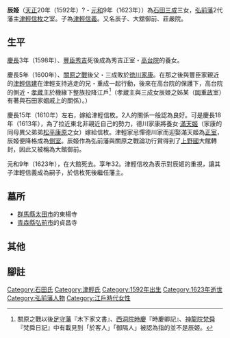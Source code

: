 '''辰姫'''（[[天正_(日本)|天正]]20年（1592年）? - [[元和_(日本)|元和]]9年（1623年））為[[石田三成|石田三成]]三女，[[弘前藩|弘前藩]]2代藩主[[津輕信枚|津輕信枚]]之室。子為[[津輕信義|津輕信義]]。又名辰子、大舘御前、莊嚴院。
== 生平 ==
[[慶長|慶長]]3年（1598年）、[[豐臣秀吉|豐臣秀吉]]死後成為秀吉正室・[[高台院|高台院]]的養女。

慶長5年（1600年）、[[關原之戰|關原之戰]]後父・三成敗於[[徳川家康|徳川家康]]。在那之後與豐臣家親近的[[津輕信建|津輕信建]]在津輕支持逃走的兄・重成一起行動，後來在高台院的保護下，高台院的側近・[[孝蔵主|孝蔵主]]於機緣下整族投降江戶<ref>關原之戰以後[[足守藩|足守藩]]『木下家文書』、[[西洞院時慶|西洞院時慶]]『時慶卿記』、[[神龍院梵舜|神龍院梵舜]]『梵舜日記』中有載見到「於客人」「御隔人」被認為指的並不是辰姬。</ref>（孝蔵主與三成女辰姫之姊某（[[岡重政|岡重政]]室）有著與石田家姻戚上的關係）。）

慶長15年（1610年）左右，嫁給津輕信枚。2人的關係一般認為良好。可是慶長18年（1613年），為了拉近東北非親近自己的勢力，德川家康將養女·[[滿天姬|滿天姬]]（家康的同母異父弟弟[[松平康原|松平康原]]之女）嫁給信枚。津輕家忌憚德川家而迎娶滿天姬為[[正室|正室]]，辰姬便降格成為[[側室|側室]]。辰姬作為弘前藩與關原之戰論功行賞得到了[[上野國|上野國]]大館轉封，因此又被稱為大館御前。

元和9年（1623年），在大館死去。享年32。津輕信枚為表示對辰姬的重視，讓其子津輕信義成為嗣子，於信枚死後繼任藩主。

== 墓所 ==
*[[群馬縣|群馬縣]][[太田市|太田市]]的東楊寺
*[[青森縣|青森縣]][[弘前市|弘前市]]的貞昌寺

==其他==
==腳註==
{{reflist}}

[[Category:石田氏|Category:石田氏]]
[[Category:津輕氏|Category:津輕氏]]
[[Category:1592年出生|Category:1592年出生]]
[[Category:1623年逝世|Category:1623年逝世]]
[[Category:弘前藩人物|Category:弘前藩人物]]
[[Category:江戶時代女性|Category:江戶時代女性]]